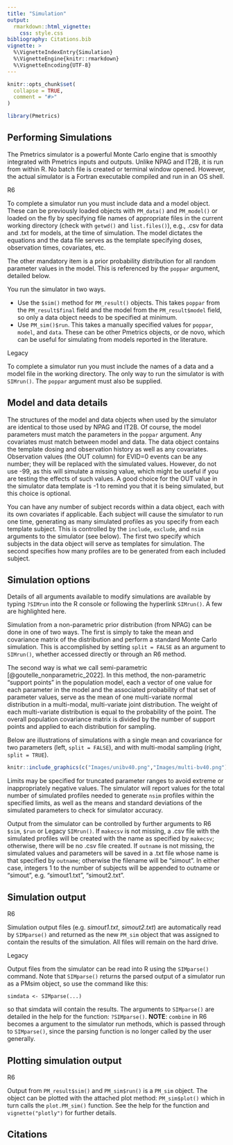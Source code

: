 ```yaml
---
title: "Simulation"
output: 
  rmarkdown::html_vignette:
    css: style.css
bibliography: Citations.bib
vignette: >
  %\VignetteIndexEntry{Simulation}
  %\VignetteEngine{knitr::rmarkdown}
  %\VignetteEncoding{UTF-8}
---
```


```r
knitr::opts_chunk$set(
  collapse = TRUE,
  comment = "#>"
)
```

```r
library(Pmetrics)
```

## Performing Simulations

The Pmetrics simulator is a powerful Monte Carlo engine that is smoothly integrated with Pmetrics inputs and 
outputs. Unlike NPAG and IT2B, it is run from within R. No batch file is created or terminal window opened. 
However, the actual simulator is a Fortran executable compiled and run in an OS shell.

<span class="r6">R6</span>

To complete a simulator run you must include data and a model object. These can be previously loaded objects with `PM_data()` and `PM_model()` or loaded on the fly by specifying file names of appropriate files in the current working directory (check with `getwd()` and `list.files()`), e.g., .csv for data and .txt for models, at the time of simulation. The model dictates the equations and the data file serves as the template specifying doses, observation times, covariates, etc.

The other mandatory item is a prior probability distribution for all random parameter values in the model. This is referenced by the `poppar` argument, detailed below.

You run the simulator in two ways.

* Use the `$sim()` method for `PM_result()` objects. This takes `poppar` from the `PM_result$final` field and the model from the `PM_result$model` field, so only a data object needs to be specified at minimum.
* Use `PM_sim()$run`. This takes a manually specified values for `poppar`, `model`, and `data`. These can be other Pmetrics objects, or de novo, which can be useful for simulating from models reported in the literature.

<span class="legacy">Legacy</span>

To complete a simulator run you must include the names of a data and a model file in the working directory. The only way to run the simulator is with `SIMrun()`. The `poppar` argument must also be supplied.


## Model and data details

The structures of the model and data objects when used by the simulator are identical to those used by NPAG and IT2B. Of course, the model parameters must match the parameters in the `poppar` argument. Any covariates must match between model and data. The data object contains the template dosing 
and observation history as well as any covariates. Observation values (the OUT column) for EVID=0 events can be 
any number; they will be replaced with the simulated values. However, do not use -99, as this will simulate a 
missing value, which might be useful if you are testing the effects of such values. A good choice for the OUT value 
in the simulator data template is -1 to remind you that it is being simulated, but this choice is optional.

You can have any number of subject records within a data object, each with its own covariates if applicable. Each 
subject will cause the simulator to run one time, generating as many simulated profiles as you specify from each 
template subject. This is controlled by the `include`, `exclude`, and `nsim` arguments to the simulator (see below). The 
first two specify which subjects in the data object will serve as templates for simulation. The second specifies how 
many profiles are to be generated from each included subject.

## Simulation options

Details of all arguments available to modify simulations are available by typing `?SIMrun` into the R console or following the hyperlink `SIMrun()`. A few are highlighted here.

Simulation from a non-parametric prior distribution (from NPAG) can be
done in one of two ways. The first is simply to take the mean and covariance 
matrix of the distribution and perform a
standard Monte Carlo simulation. This is accomplished by setting `split = FALSE` as an argument to `SIMrun()`, whether accessed directly or through an R6 method. 

The second way is what we call semi-parametric [@goutelle_nonparametric_2022]. In this method, the non-parametric "support points" in the population model, each a
vector of one value for each parameter in the model and the associated
probability of that set of parameter values, serve as the mean of one
multi-variate normal distribution in a multi-modal, multi-variate joint
distribution. The weight of each multi-variate distribution is equal to
the probability of the point. The overall population covariance matrix
is divided by the number of support points and applied to each
distribution for sampling.

Below are illustrations of simulations with a single mean and covariance for two parameters (left, `split = FALSE`), and with multi-modal sampling (right, `split = TRUE`).

```r
knitr::include_graphics(c("Images/unibv40.png","Images/multi-bv40.png"))
```
  


Limits may be specified for truncated parameter ranges to avoid extreme
or inappropriately negative values. The simulator will report values for the total number of simulated
profiles needed to generate `nsim` profiles within the specified limits,
as well as the means and standard deviations of the simulated parameters
to check for simulator accuracy.

Output from the simulator can be controlled by further arguments to <span class="r6">R6</span>
`$sim`, `$run` or <span class="legacy">Legacy</span> `SIMrun()`. If `makecsv` is not missing, a .csv file with the simulated
profiles will be created with the name as specified by `makecsv`;
otherwise, there will be no .csv file created. If `outname` is not missing,
the simulated values and parameters will be saved in a .txt file whose
name is that specified by `outname`; otherwise the filename will be
"simout". In either case, integers 1 to the number of subjects will be appended to outname
or "simout", e.g. "simout1.txt", "simout2.txt".

## Simulation output

<span class="r6">R6</span>

Simulation output files (e.g. *simout1.txt*, *simout2.txt*) are automatically read by `SIMparse()` and returned as the new `PM_sim` object that was assigned to contain the results of the simulation. All files will remain on the hard drive. 

<span class="legacy">Legacy</span>

Output files from the simulator can be read into R using the `SIMparse()`
command. Note that `SIMparse()` returns the parsed output of a simulator run as a
PMsim object, so use the command like this:

`simdata <- SIMparse(...)` 

so that simdata will contain the results. The arguments to `SIMparse()` are detailed in the help for the function: `?SIMparse()`.
**NOTE**:  `combine` in <span class="r6">R6</span> becomes a argument to the simulator run methods, which is passed through to `SIMparse()`, since the parsing function is no longer called by the user generally. 

## Plotting simulation output

<span class="r6">R6</span>

Output from `PM_result$sim()` and `PM_sim$run()` is a `PM_sim` object. The object can be plotted with the attached plot method: `PM_sim$plot()` which in turn calls the `plot.PM_sim()` function. See the help for the function and `vignette("plotly")` for further details.


## Citations


